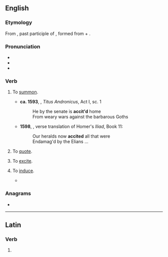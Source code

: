 ==English==

===Etymology===
From {{etyl|la|en}} {{m|la|accitus}}, past participle of {{m|la|acciō||I call forth}}, formed from {{m|la|ad}} + {{m|la|cieō||summon, call}}.

===Pronunciation===
* {{IPA|en|/əkˈsaɪt/}}
* {{audio|en|LL-Q1860 (eng)-Vealhurl-accite.wav|Audio (Southern England)}}
* {{rhymes|en|aɪt|s=2}}

===Verb===
{{en-verb}}

# {{lb|en|transitive|obsolete}} To [[summon]].
#* '''ca. 1593''', {{w|William Shakespeare}}, ''Titus Andronicus'', Act I, sc. 1
#*: He by the senate is '''accit'd''' home
#*: From weary wars against the barbarous Goths
#* '''1598''', {{w|George Chapman}}, verse translation of Homer's ''Iliad'', Book 11:
#*: Our heralds now '''accited''' all that were
#*: Endamag'd by the Elians ...
# {{lb|en|transitive|obsolete}} To [[quote]].
# {{lb|en|transitive|obsolete}} To [[excite]].
# {{lb|en|transitive|obsolete}} To [[induce]].
#* {{quote-book|en|year=1600|author={{w|William Shakespeare}}|title=Henry IV Part 2|passage=And what '''accites''' your most worshipful thought to think so?}}

===Anagrams===
* {{anagrams|en|a=acceit|acetic}}

----

==Latin==

===Verb===
{{la-verb-form|accīte}}

# {{inflection of|la|acciō||2|p|pres|actv|impr}}